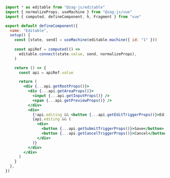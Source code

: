 ```jsx
import * as editable from "@zag-js/editable"
import { normalizeProps, useMachine } from "@zag-js/vue"
import { computed, defineComponent, h, Fragment } from "vue"

export default defineComponent({
  name: "Editable",
  setup() {
    const [state, send] = useMachine(editable.machine({ id: "1" }))
  
    const apiRef = computed(() =>
      editable.connect(state.value, send, normalizeProps),
    )

    return () => {
      const api = apiRef.value

      return (
        <div {...api.getRootProps()}>
          <div {...api.getAreaProps()}>
            <input {...api.getInputProps()} />
            <span {...api.getPreviewProps()} />
          </div>
          <div>
            {!api.editing && <button {...api.getEditTriggerProps()}>Edit</button>}
            {api.editing && (
              <div>
                <button {...api.getSubmitTriggerProps()}>Save</button>
                <button {...api.getCancelTriggerProps()}>Cancel</button>
              </div>
            )}
          </div>
        </div>
      )
    }
  },
})
```
